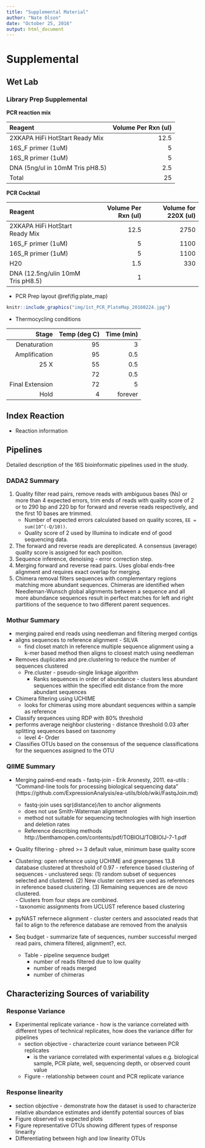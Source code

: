 ```yaml
---
title: "Supplemental Material"
author: "Nate Olson"
date: "October 25, 2016"
output: html_document
---
```


# Supplemental
## Wet Lab
### Library Prep Supplemental 
__PCR reaction mix__  

| Reagent | Volume Per Rxn (ul)|
|:-|-:|
|2XKAPA HiFi HotStart Ready Mix|    12.5 |
|16S_F primer (1uM)|    5 |
|16S_R primer (1uM)|    5|
|DNA (5ng/ul in 10mM Tris pH8.5)|   2.5|
| Total   | 25|

__PCR Cocktail__  

| Reagent | Volume Per Rxn (ul)| Volume for 220X (ul) |
|:-|-:|-:|
|2XKAPA HiFi HotStart Ready Mix|    12.5 | 2750|
|16S_F primer (1uM)|    5 | 1100 |
|16S_R primer (1uM)|    5| 1100 |
|H20|      1.5| 330 |
| DNA (12.5ng/ulin 10mM Tris pH8.5)   | 1 ||

* PCR Prep layout \@ref(fig:plate_map)  

```r
knitr::include_graphics("img/1st_PCR_PlateMap_20160224.jpg")
```


* Thermocycling conditions 

|Stage | Temp (deg C) | Time (min) |
|-:|-:|-:|
|Denaturation |95 | 3  |
|Amplification |95 | 0.5|
|25 X |55 | 0.5|
|   |72 | 0.5|
|Final Extension|72 |   5|
|Hold |4|     forever|

## Index Reaction
* Reaction information


## Pipelines 
Detailed description of the 16S bioinformatic pipelines used in the study.

### DADA2 Summary  
1. Quality filter read pairs, remove reads with ambiguous bases (Ns) or more than 4 expected errors, trim ends of reads with quality score of 2 or to 290 bp and 220 bp for forward and reverse reads respectively, and the first 10 bases are trimmed.  
      * Number of expected errors calculated based on quality scores, `EE = sum(10^(-Q/10))`.   
      * Quality score of 2 used by Illumina to indicate end of good sequencing data.   

2. The forward and reverse reads are dereplicated. A consensus (average) quality score is assigned for each position.  
3. Sequence inference, denoising - error correction step.  
4. Merging forward and reverse read pairs. Uses global ends-free alignment and requires exact overlap for merging.
5. Chimera removal filters sequences with complementary regions matching more abundant sequences. Chimeras are identified when  Needleman-Wunsch global alignments between a sequence and all more abundance sequences result in perfect matches for left and right partitions of the sequence to two different parent sequences. 

### Mothur Summary
- merging paired end reads using needleman and filtering merged contigs
- aligns sequences to reference alignment - SILVA
    - find closet match in reference multiple sequence alignment using a k-mer based method then aligns to closest match using needleman
- Removes duplicates and pre.clustering to reduce the number of sequences clustered
    - Pre.cluster - pseudo-single linkage algorithm
        - Ranks sequences in order of abundance - clusters less abundant sequences within the specified edit distance from the more abundant sequences
- Chimera filtering using UCHIME
    - looks for chimeras using more abundant sequences within a sample as reference
- Classify sequences using RDP with 80% threshold
- performs average neighbor clustering - distance threshold 0.03 after splitting sequences based on taxonomy
    - level 4- Order
- Classifies OTUs based on the consensus of the sequence classifications for the sequences assigned to the OTU

### QIIME Summary  
- Merging paired-end reads 
      - fastq-join - Erik Aronesty, 2011. ea-utils : “Command-line tools for processing biological sequencing data” (https://github.com/ExpressionAnalysis/ea-utils/blob/wiki/FastqJoin.md)
    - fastq-join uses sqr(distance)/len to anchor alignments
    - does not use Smith-Waterman alignment
    - method not suitable for sequencing technologies with high insertion and deletion rates
    - Reference describing methods http://benthamopen.com/contents/pdf/TOBIOIJ/TOBIOIJ-7-1.pdf
- Quality filtering - phred >= 3 default value, minimum base quality score
- Clustering: open reference using UCHIME and greengenes 13.8 database clustered at threshold of 0.97
      - reference based clustering of sequences
      - unclustered seqs: (1) random subset of sequences selected and clustered. (2) New cluster centers are used as references in reference based clustering. (3) Remaining sequences are de novo clustered.  
      - Clusters from four steps are combined.  
      - taxonomic assignments from UCLUST reference based clustering
- pyNAST refernece alignment - cluster centers and associated reads that fail to align to the reference database are removed from the analysis

* Seq budget - summarize fate of sequences, number successful merged read pairs, chimera filtered, alignment?, ect.
    * Table - pipeline sequence budget
        * number of reads filtered due to low quality
        * number of reads merged
        * number of chimeras

## Characterizing Sources of variability
### Response Variance
* Experimental replicate variance - how is the variance correlated with different types of technical replicates, how does the variance differ for pipelines
    * section objective - characterize count variance between PCR replicates  
        * is the variance correlated with experimental values e.g. biological sample, PCR plate, well, sequencing depth, or observed count value  
    * Figure - relationship between count and PCR replicate variance
    

### Response linearity 
* section objective - demonstrate how the dataset is used to characterize relative abundance estimates and identify potential sources of bias
* Figure observed vs expected plots
* Figure representative OTUs showing different types of response linearity
* Differentiating between high and low linearity OTUs